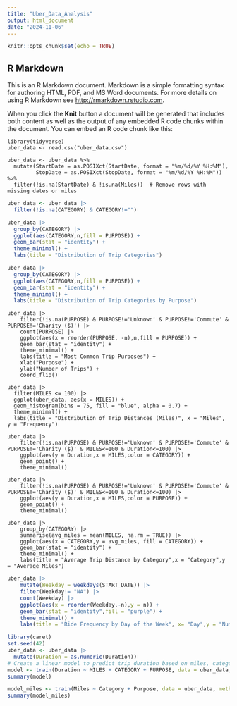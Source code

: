 ```yaml
---
title: "Uber_Data_Analysis"
output: html_document
date: "2024-11-06"
---
```


```r
knitr::opts_chunk$set(echo = TRUE)
```

## R Markdown

This is an R Markdown document. Markdown is a simple formatting syntax for authoring HTML, PDF, and MS Word documents. For more details on using R Markdown see <http://rmarkdown.rstudio.com>.

When you click the **Knit** button a document will be generated that includes both content as well as the output of any embedded R code chunks within the document. You can embed an R code chunk like this:

```         
library(tidyverse)
uber_data <- read.csv("uber_data.csv")
```

```         
uber_data <- uber_data %>%
  mutate(StartDate = as.POSIXct(StartDate, format = "%m/%d/%Y %H:%M"),
         StopDate = as.POSIXct(StopDate, format = "%m/%d/%Y %H:%M")) %>%
  filter(!is.na(StartDate) & !is.na(Miles))  # Remove rows with missing dates or miles
```

```r
uber_data <- uber_data |>
  filter(!is.na(CATEGORY) & CATEGORY!="")

uber_data |>
  group_by(CATEGORY) |>
  ggplot(aes(CATEGORY,n,fill = PURPOSE)) +
  geom_bar(stat = "identity") +
  theme_minimal() +
  labs(title = "Distribution of Trip Categories")

uber_data |>
  group_by(CATEGORY) |>
  ggplot(aes(CATEGORY,n,fill = PURPOSE)) +
  geom_bar(stat = "identity") +
  theme_minimal() +
  labs(title = "Distribution of Trip Categories by Purpose")
```

```Most
uber_data |> 
    filter(!is.na(PURPOSE) & PURPOSE!='Unknown' & PURPOSE!='Commute' & PURPOSE!='Charity ($)') |>
    count(PURPOSE) |>
    ggplot(aes(x = reorder(PURPOSE, -n),n,fill = PURPOSE)) +
    geom_bar(stat = "identity") +
    theme_minimal() +
    labs(title = "Most Common Trip Purposes") +
    xlab("Purpose") +
    ylab("Number of Trips") +
    coord_flip()
```

```Distribution
uber_data |>
  filter(MILES <= 100) |>
  ggplot(uber_data, aes(x = MILES)) +
  geom_histogram(bins = 75, fill = "blue", alpha = 0.7) +
  theme_minimal() +
  labs(title = "Distribution of Trip Distances (Miles)", x = "Miles", y = "Frequency")

uber_data |>
    filter(!is.na(PURPOSE) & PURPOSE!='Unknown' & PURPOSE!='Commute' & PURPOSE!='Charity ($)' & MILES<=100 & Duration<=100) |>
    ggplot(aes(y = Duration,x = MILES,color = CATEGORY)) +
    geom_point() +
    theme_minimal()

uber_data |>
    filter(!is.na(PURPOSE) & PURPOSE!='Unknown' & PURPOSE!='Commute' & PURPOSE!='Charity ($)' & MILES<=100 & Duration<=100) |>
    ggplot(aes(y = Duration,x = MILES,color = PURPOSE)) +
    geom_point() +
    theme_minimal()

```

```Average

uber_data |>
    group_by(CATEGORY) |>
    summarise(avg_miles = mean(MILES, na.rm = TRUE)) |>
    ggplot(aes(x = CATEGORY,y = avg_miles, fill = CATEGORY)) +
    geom_bar(stat = "identity") +
    theme_minimal() +
    labs(title = "Average Trip Distance by Category",x = "Category",y = "Average Miles")
```

```r
uber_data |> 
    mutate(Weekday = weekdays(START_DATE)) |>
    filter(Weekday!= "NA") |>
    count(Weekday) |>
    ggplot(aes(x = reorder(Weekday,-n),y = n)) +
    geom_bar(stat = "identity",fill = "purple") +
    theme_minimal() +
    labs(title = "Ride Frequency by Day of the Week", x= "Day",y = "Number of Rides")
```

```r
library(caret)
set.seed(42)
uber_data <- uber_data |>
  mutate(Duration = as.numeric(Duration))
# Create a linear model to predict trip duration based on miles, category, and purpose
model <- train(Duration ~ MILES + CATEGORY + PURPOSE, data = uber_data, method = "lm", na.action = na.exclude)
summary(model)

model_miles <- train(Miles ~ Category + Purpose, data = uber_data, method = "rf", na.action = na.exclude)
summary(model_miles)
```

